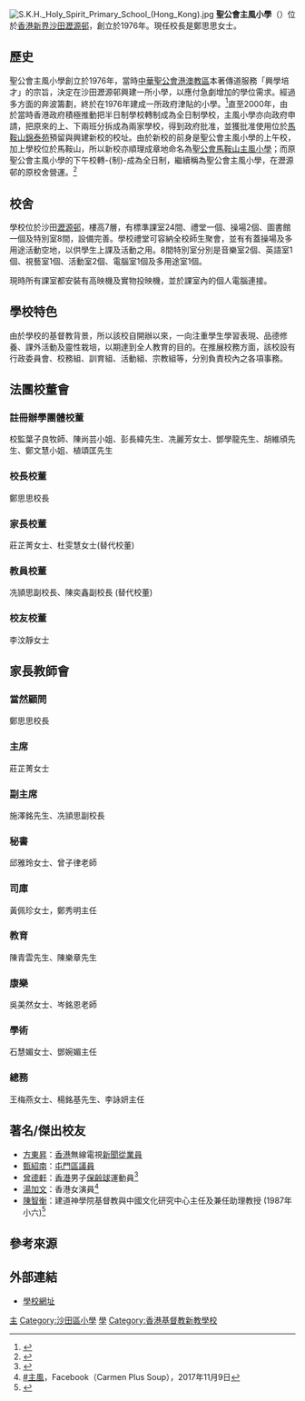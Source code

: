 {{Notability Unreferenced |time=2019-10-17T13:18:27+00:00}}
{{Redirect|主風小學|位於馬鞍山的主風小學|聖公會馬鞍山主風小學}}
[[File:S.K.H._Holy_Spirit_Primary_School_(Hong_Kong).jpg|thumb]]
'''聖公會主風小學'''（{{lang-en|S.K.H. Holy Spirit Primary School}}）位於[[香港|香港]][[新界|新界]][[沙田_(香港)|沙田]][[瀝源邨|瀝源邨]]，創立於1976年。現任校長是鄭思思女士。

==歷史==
聖公會主風小學創立於1976年，當時[[香港聖公會|中華聖公會港澳教區]]本著傳道服務「興學培才」的宗旨，決定在沙田瀝源邨興建一所小學，以應付急劇增加的學位需求。經過多方面的奔波籌劃，終於在1976年建成一所政府津貼的小學。<ref>{{cite news |title=主風小學四十周年校慶 郭主教勉師生數算主恩 |url=http://echo.hkskh.org/issue.aspx?lang=2&id=2283&nid=3915 |accessdate=2019-10-17 |work=教聲 |publisher=香港聖公會 |date=2016-07-10}}</ref>直至2000年，由於當時香港政府積極推動把半日制學校轉制成為全日制學校，主風小學亦向政府申請，把原來的上、下兩班分拆成為兩家學校，得到政府批准，並獲批准使用位於[[馬鞍山_(香港市鎮)|馬鞍山]][[錦泰苑|錦泰苑]]預留與興建新校的校址。由於新校的前身是聖公會主風小學的上午校，加上學校位於馬鞍山，所以新校亦順理成章地命名為[[聖公會馬鞍山主風小學|聖公會馬鞍山主風小學]]；而原聖公會主風小學的下午校轉-{制}-成為全日制，繼續稱為聖公會主風小學，在瀝源邨的原校舍營運。<ref>{{cite web |title=聖公會馬鞍山主風小學 |url=http://www.apsc.org.hk/moshs.html |website=聖公宗（香港）小學監理委員會有限公司 |accessdate=2019-10-17}}</ref>

==校舍==
學校位於沙田[[瀝源邨|瀝源邨]]，樓高7層，有標準課室24間、禮堂一個、操場2個、圖書館一個及特別室8間，設備完善。學校禮堂可容納全校師生聚會，並有有蓋操場及多用途活動空地，以供學生上課及活動之用。8間特別室分別是音樂室2個、英語室1個、視藝室1個、活動室2個、電腦室1個及多用途室1個。

現時所有課室都安裝有高映機及實物投映機，並於課室內的個人電腦連接。

==學校特色==
由於學校的基督教背景，所以該校自開辦以來，一向注重學生學習表現、品德修養、課外活動及靈性栽培，以期達到全人教育的目的。在推展校務方面，該校設有行政委員會、校務組、訓育組、活動組、宗教組等，分別負責校內之各項事務。

==法團校董會==

===註冊辦學團體校董=== 
校監葉子良牧師、陳尚芸小姐、彭長緯先生、冼麗芳女士、鄧學龍先生、胡維頎先生、鄭文慧小姐、植頌匡先生

===校長校董===
鄭思思校長

===家長校董===
莊芷菁女士、杜雯慧女士(替代校董)

===教員校董===
冼頴思副校長、陳奕鑫副校長 (替代校董)

===校友校董===
李汶靜女士

==家長教師會==

===當然顧問===
鄭思思校長

===主席===
莊芷菁女士

===副主席===
施澤銘先生、冼頴思副校長

===秘書===
邱雅玲女士、曾子律老師

===司庫===
黃佩珍女士，鄭秀明主任

===教育===
陳青雲先生、陳樂章先生

===康樂===
吳美然女士、岑銘恩老師

===學術===
石慧媚女士、鄧婉媚主任

===總務===
王梅燕女士、楊銘基先生、李詠妍主任

==著名/傑出校友==
*[[方東昇|方東昇]]：[[香港|香港]]無線電視[[新聞從業員|新聞從業員]]
*[[甄紹南|甄紹南]]：[[屯門|屯門]][[區議員|區議員]]
*[[曾德軒|曾德軒]]：[[香港|香港]]男子[[保齡球|保齡球]]運動員<ref>{{web reference|URL=https://www.facebook.com/events/10152848153553014/permalink/10152978797833014/|title=主風6B gatheing|work=Gloria Wong|year=2009年|date=2月8日}}</ref>
*[[湯加文|湯加文]]：香港女演員<ref>[https://www.facebook.com/photo.php?fbid=10155794406796763&set=a.460902901762&type=3&permPage=1 #主風]，Facebook（Carmen Plus Soup），2017年11月9日</ref>
*[[陳智衡|陳智衡]]：建道神學院基督教與中國文化研究中心主任及兼任助理教授 (1987年小六)<ref>{{cite web |url=http://www.skhlkmss.edu.hk/schhome/alumni-info/6A/4/4.htm |title=傳道人—陳智衡校友專訪 |last= |first= |date=2005-11-24 |website= |publisher=聖公會林裘謀中學 |access-date=2019-08-09|quote=}}</ref>

==參考來源==
{{reflist}}

==外部連結==
* [https://skhhsst.schoolteam.hk/ 學校網址]

{{香港聖公會院校}}

[[Category:香港聖公會小學|主]]
[[Category:沙田區小學|Category:沙田區小學]]
[[Category:沙田|學]]
[[Category:香港基督教新教學校|Category:香港基督教新教學校]]